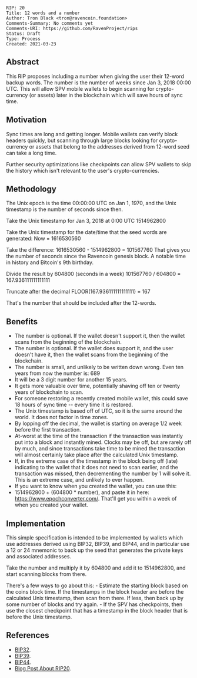<pre>
RIP: 20
Title: 12 words and a number
Author: Tron Black <tron@ravencoin.foundation>
Comments-Summary: No comments yet
Comments-URI: https://github.com/RavenProject/rips
Status: Draft
Type: Process
Created: 2021-03-23
</pre>

==Abstract==

This RIP proposes including a number when giving the user their 12-word backup words. The number is the number of weeks since Jan 3, 2018 00:00 UTC.  This will allow SPV mobile wallets to begin scanning for crypto-currency (or assets) later in the blockchain which will save hours of sync time.

==Motivation==

Sync times are long and getting longer.  Mobile wallets can verify block headers quickly, but scanning through large blocks looking for crypto-currency or assets that belong to the addresses derived from 12-word seed can take a long time.

Further security optimizations like checkpoints can allow SPV wallets to skip the history which isn't relevant to the user's crypto-currencies.

==Methodology==
The Unix epoch is the time 00:00:00 UTC on Jan 1, 1970, and the Unix timestamp is the number of seconds since then.

Take the Unix timestamp for Jan 3, 2018 at 0:00 UTC
1514962800

Take the Unix timestamp for the date/time that the seed words are generated:
Now = 1616530560

Take the difference:
1616530560 - 1514962800 = 101567760
That gives you the number of seconds since the Ravencoin genesis block.  A notable time in history and Bitcoin's 9th birthday.

Divide the result by 604800 (seconds in a week)
101567760 / 604800 = 167.936111111111111

Truncate after the decimal
FLOOR(167.936111111111111) = 167

That's the number that should be included after the 12-words.

==Benefits==
* The number is optional.  If the wallet doesn't support it, then the wallet scans from the beginning of the blockchain. 
* The number is optional.  If the wallet does support it, and the user doesn't have it, then the wallet scans from the beginning of the blockchain. 
* The number is small, and unlikely to be written down wrong.  Even ten years from now the number is: 689 
* It will be a 3 digit number for another 15 years. 
* It gets more valuable over time, potentially shaving off ten or twenty years of blockchain to scan. 
* For someone restoring a recently created mobile wallet, this could save 18 hours of sync time -- every time it is restored. 
* The Unix timestamp is based off of UTC, so it is the same around the world.  It does not factor in time zones. 
* By lopping off the decimal, the wallet is starting on average 1/2 week before the first transaction.    
* At-worst at the time of the transaction if the transaction was instantly put into a block and instantly mined.  Clocks may be off, but are rarely off by much, and since transactions take time to be mined the transaction will almost certainly take place after the calculated Unix timestamp. 
* If, in the extreme case of the timestamp in the block being off (late) indicating to the wallet that it does not need to scan earlier, and the transaction was missed, then decrementing the number by 1 will solve it.  This is an extreme case, and unlikely to ever happen. 
* If you want to know when you created the wallet, you can use this: 
* 1514962800 + (604800 * number),  and paste it in here: https://www.epochconverter.com/. That'll get you within a week of when you created your wallet. 


==Implementation==

This simple specification is intended to be implemented by wallets which use addresses derived using BIP32, BIP39, and BIP44, and in particular use a 12 or 24 mnemonic to back up the seed that generates the private keys and associated addresses. 

Take the number and multiply it by 604800 and add it to 1514962800, and start scanning blocks from there.

There's a few ways to go about this:
- Estimate the starting block based on the coins block time.  If the timestamps in the block header are before the calculated Unix timestamp, then scan from there.  If less, then back up by some number of blocks and try again.
- If the SPV has checkpoints, then use the closest checkpoint that has a timestamp in the block header that is before the Unix timestamp.

==References==
* [https://github.com/bitcoin/bips/blob/master/bip-0032.mediawiki BIP32].
* [https://github.com/bitcoin/bips/blob/master/bip-0039.mediawiki BIP39].
* [https://github.com/bitcoin/bips/blob/master/bip-0044.mediawiki BIP44].
* [https://blog.ravencoin.email/post/12-words-and-a-number Blog Post About RIP20].

